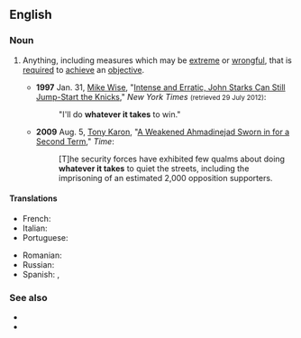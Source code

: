 ==English==

===Noun===
{{en-noun|-}}

# {{lb|en|idiomatic|sometimes|_|euphemistic|_|for improper behavior}} Anything, including measures which may be [[extreme]] or [[wrongful]], that is [[required]] to [[achieve]] an [[objective]].
#* '''1997''' Jan. 31, [[w:Mike Wise (American columnist)|Mike Wise]], "[http://www.nytimes.com/1997/01/31/sports/intense-and-erratic-john-starks-can-still-jump-start-the-knicks.html?pagewanted=all&src=pm Intense and Erratic, John Starks Can Still Jump-Start the Knicks]," ''New York Times'' <small>(retrieved 29 July 2012)</small>:
#*: "I'll do '''whatever it takes''' to win."
#* '''2009''' Aug. 5, [[w:Tony Karon|Tony Karon]], "[http://www.time.com/time/world/article/0,8599,1914609,00.html A Weakened Ahmadinejad Sworn in for a Second Term]," ''Time'':
#*: [T]he security forces have exhibited few qualms about doing '''whatever it takes''' to quiet the streets, including the imprisoning of an estimated 2,000 opposition supporters.

====Translations====
{{trans-top|anything required to achieve an objective}}
* French: {{t|fr|tout ce qui est nécessaire}}
* Italian: {{t|it|ad ogni costo}}
* Portuguese: {{t|pt|custe o que custar}}
{{trans-mid}}
* Romanian: {{t|ro|a face orice este necesar}}
* Russian: {{t+|ru|во что́ бы то ни ста́ло|tr=vo štó by to ni stálo}}
* Spanish: {{t|es|todo lo que sea necesario}}, {{t|es|cueste lo que cueste}}
{{trans-bottom}}

===See also===
* {{l|en|play to win}}
* {{l|en|what it takes}}